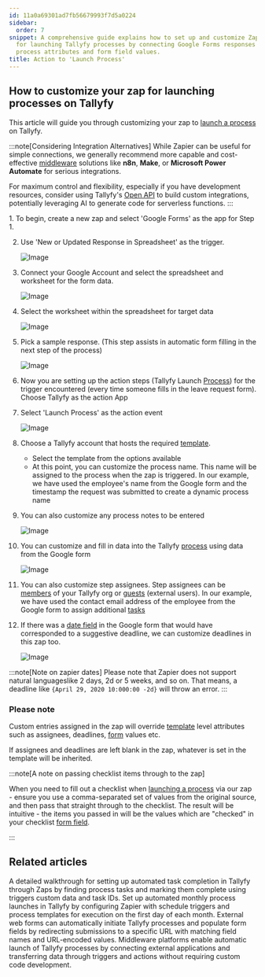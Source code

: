 ```yaml
---
id: 11a0a69301ad7fb56679993f7d5a0224
sidebar:
  order: 7
snippet: A comprehensive guide explains how to set up and customize Zapier automation
  for launching Tallyfy processes by connecting Google Forms responses with customizable
  process attributes and form field values.
title: Action to 'Launch Process'
---
```



## How to customize your zap for launching processes on Tallyfy

This article will guide you through customizing your zap to [launch a process](/products/pro/launching/) on Tallyfy.

:::note[Considering Integration Alternatives]
While Zapier can be useful for simple connections, we generally recommend more capable and cost-effective [middleware](/products/pro/integrations/middleware/) solutions like **n8n**, **Make**, or **Microsoft Power Automate** for serious integrations.

For maximum control and flexibility, especially if you have development resources, consider using Tallyfy's [Open API](/products/pro/integrations/open-api/) to build custom integrations, potentially leveraging AI to generate code for serverless functions.
:::

<Steps>
1. To begin, create a new zap and select 'Google Forms' as the app for Step 1.

2. Use 'New or Updated Response in Spreadsheet' as the trigger.

    ![Image](https://screenshots.tallyfy.com/custom-tallyfy-zap-1.png)
3. Connect your Google Account and select the spreadsheet and worksheet for the form data.

    ![Image](https://screenshots.tallyfy.com/custom-tallyfy-zap-2.png)
4. Select the worksheet within the spreadsheet for target data

    ![Image](https://screenshots.tallyfy.com/custom-tallyfy-zap-3.png)
5. Pick a sample response. (This step assists in automatic form filling in the next step of the process)

    ![Image](https://screenshots.tallyfy.com/custom-tallyfy-zap-4.png)
6. Now you are setting up the action steps (Tallyfy Launch [Process](/products/pro/tracking-and-tasks/processes/)) for the trigger encountered (every time someone fills in the leave request form). Choose Tallyfy as the action App

7. Select 'Launch Process' as the action event

    ![Image](https://screenshots.tallyfy.com/custom-tallyfy-zap-5.png)
8. Choose a Tallyfy account that hosts the required [template](/products/pro/documenting/templates/).
    - Select the template from the options available
    - At this point, you can customize the process name. This name will be assigned to the process when the zap is triggered. In our example, we have used the employee's name from the Google form and the timestamp the request was submitted to create a dynamic process name

9. You can also customize any process notes to be entered

    ![Image](https://screenshots.tallyfy.com/custom-tallyfy-zap-6.png)
10. You can customize and fill in data into the Tallyfy [process](/products/pro/tracking-and-tasks/processes/) using data from the Google form

    ![Image](https://screenshots.tallyfy.com/custom-tallyfy-zap-7.png)
11. You can also customize step assignees. Step assignees can be [members](/products/pro/documenting/members/) of your Tallyfy org or [guests](/products/pro/documenting/guests/) (external users). In our example, we have used the contact email address of the employee from the Google form to assign additional [tasks](/products/pro/tracking-and-tasks/tasks/)

12. If there was a [date field](/products/pro/tracking-and-tasks/tasks/what-are-form-fields-in-tallyfy/) in the Google form that would have corresponded to a suggestive deadline, we can customize deadlines in this zap too.

    ![Image](https://screenshots.tallyfy.com/custom-tallyfy-zap-8.png)
</Steps>

:::note[Note on zapier dates]
Please note that Zapier does not support natural languageslike 2 days, 2d or 5 weeks, and so on. That means, a deadline like `{April 29, 2020 10:000:00 -2d}` will throw an error.
:::

### Please note

Custom entries assigned in the zap will override [template](/products/pro/documenting/templates/) level attributes such as assignees, deadlines, [form](/products/pro/tracking-and-tasks/tasks/what-are-form-fields-in-tallyfy/) values etc.

If assignees and deadlines are left blank in the zap, whatever is set in the template will be inherited.

:::note[A note on passing checklist items through to the zap]

When you need to fill out a checklist when [launching a process](/products/pro/launching/) via our zap - ensure you use a comma-separated set of values from the original source, and then pass that straight through to the checklist. The result will be intuitive - the items you passed in will be the values which are "checked" in your checklist [form field](/products/pro/tracking-and-tasks/tasks/what-are-form-fields-in-tallyfy/).

:::


## Related articles
<CardGrid>
<LinkTitleCard header="<b>Zapier > Automate tasks in Tallyfy using zaps</b>" href="/products/pro/integrations/middleware/zapier/how-to-automate-tasks-in-tallyfy-using-zaps/" > A detailed walkthrough for setting up automated task completion in Tallyfy through Zaps by finding process tasks and marking them complete using triggers custom data and task IDs. </LinkTitleCard>
<LinkTitleCard header="<b>Zapier > Automate monthly process launch with Zapier</b>" href="/products/pro/integrations/middleware/zapier/how-to-automate-monthly-process-launch-with-zapier/" > Set up automated monthly process launches in Tallyfy by configuring Zapier with schedule triggers and process templates for execution on the first day of each month. </LinkTitleCard>
<LinkTitleCard header="<b>Launching > Launch a process from a web form</b>" href="/products/pro/launching/how-to-launch-a-tallyfy-process-from-a-webform/" > External web forms can automatically initiate Tallyfy processes and populate form fields by redirecting submissions to a specific URL with matching field names and URL-encoded values. </LinkTitleCard>
<LinkTitleCard header="<b>Triggers > Launch via middleware</b>" href="/products/pro/launching/triggers/via-middleware/" > Middleware platforms enable automatic launch of Tallyfy processes by connecting external applications and transferring data through triggers and actions without requiring custom code development. </LinkTitleCard>
</CardGrid>